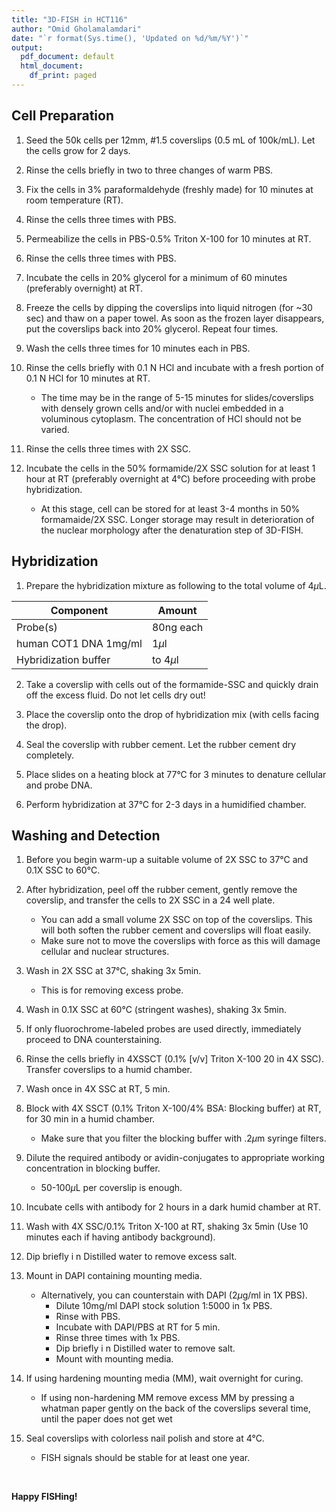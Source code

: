 ```yaml
---
title: "3D-FISH in HCT116"
author: "Omid Gholamalamdari"
date: "`r format(Sys.time(), 'Updated on %d/%m/%Y')`"
output:
  pdf_document: default
  html_document:
    df_print: paged
---
```



## Cell Preparation

1. Seed the 50k cells per 12mm, #1.5 coverslips (0.5 mL of 100k/mL). Let the cells grow for 2 days.

1. Rinse the cells briefly in two to three changes of warm PBS.
1. Fix the cells in 3% paraformaldehyde (freshly made) for 10 minutes at room temperature (RT).
1. Rinse the cells three times with PBS.
1. Permeabilize the cells in PBS-0.5% Triton X-100 for 10 minutes at RT.
1. Rinse the cells three times with PBS.
1. Incubate the cells in 20% glycerol for a minimum of 60 minutes (preferably overnight) at RT.
1. Freeze the cells by dipping the coverslips into liquid nitrogen (for ~30 sec) and thaw on a paper towel. As soon as the frozen layer disappears, put the coverslips back into 20% glycerol. Repeat four times.
1. Wash the cells three times for 10 minutes each in PBS. 
1. Rinse the cells briefly with 0.1 N HCl and incubate with a fresh portion of 0.1 N HCl for 10 minutes at RT.
    - The time may be in the range of 5-15 minutes for slides/coverslips with densely grown cells and/or with nuclei embedded in a voluminous cytoplasm. The concentration of HCl should not be varied.
1. Rinse the cells three times with 2X SSC.
1. Incubate the cells in the 50% formamide/2X SSC solution for at least 1 hour at RT (preferably overnight at 4&deg;C) before proceeding with probe hybridization.
    - At this stage, cell can be stored for at least 3-4 months in 50% formamaide/2X SSC. Longer storage may result in deterioration of the nuclear morphology after the denaturation step of 3D-FISH.

## Hybridization

1. Prepare the hybridization mixture as following to the total volume of 4$\mu$L.

|Component                    | Amount          |
|-----------------------------|-----------------|
|Probe(s)                     | 80ng each       |
|human COT1 DNA 1mg/ml        | 1$\mu$l         |
|Hybridization buffer         |to 4$\mu$l       |

2. Take a coverslip with cells out of the formamide-SSC and quickly drain off the excess fluid. Do not let cells dry out!

2. Place the coverslip onto the drop of hybridization mix (with cells facing the drop).
2. Seal the coverslip with rubber cement. Let the rubber cement dry completely.
2. Place slides on a heating block at 77°C for 3 minutes to denature cellular and probe DNA.
2. Perform hybridization at 37°C for 2-3 days in a humidified chamber.

## Washing and Detection

1. Before you begin warm-up a suitable volume of 2X SSC to 37&deg;C and 0.1X SSC to 60&deg;C.

1. After hybridization, peel off the rubber cement, gently remove the coverslip, and transfer the cells to 2X SSC in a 24 well plate.
    - You can add a small volume 2X SSC on top of the coverslips. This will both soften the rubber cement and coverslips will float easily.
    - Make sure not to move the coverslips with force as this will damage cellular and nuclear structures.
1. Wash in 2X SSC at 37&deg;C, shaking 3x 5min.
    - This is for removing excess probe.
1. Wash in 0.1X SSC at 60&deg;C (stringent washes), shaking 3x 5min.
1. If only fluorochrome-labeled probes are used directly, immediately proceed to DNA counterstaining.
1. Rinse the cells briefly in 4XSSCT (0.1% [v/v] Triton X-100 20 in 4X SSC). Transfer coverslips to a humid chamber. 
1. Wash once in 4X SSC at RT, 5 min.
1. Block with 4X SSCT (0.1% Triton X-100/4% BSA: Blocking buffer) at RT, for 30 min in a humid chamber.
    - Make sure that you filter the blocking buffer with .2$\mu$m syringe filters.
1. Dilute the required antibody or avidin-conjugates to appropriate working concentration in blocking buffer.
    - 50-100$\mu$L per coverslip is enough.
1. Incubate cells with antibody for 2 hours in a dark humid chamber at RT.
1. Wash with 4X SSC/0.1% Triton X-100 at RT, shaking 3x 5min (Use 10 minutes each if having antibody background).
1. Dip briefly i n Distilled water to remove excess salt.
1. Mount in DAPI containing mounting media.
    - Alternatively, you can counterstain with DAPI (2$\mu$g/ml in 1X PBS).
        - Dilute 10mg/ml DAPI stock solution 1:5000 in 1x PBS.
        - Rinse with PBS.
        - Incubate with DAPI/PBS at RT for 5 min. 
        - Rinse three times with 1x PBS.
        - Dip briefly i n Distilled water to remove salt.
        - Mount with mounting media.
1. If using hardening mounting media (MM), wait overnight for curing.
    - If using non-hardening MM remove excess MM by pressing a whatman paper gently on the back of the coverslips several time, until the paper does not get wet
1. Seal coverslips with colorless nail polish and store at 4&deg;C.
    - FISH signals should be stable for at least one year.

&nbsp;

\center __Happy FISHing!__ \center






